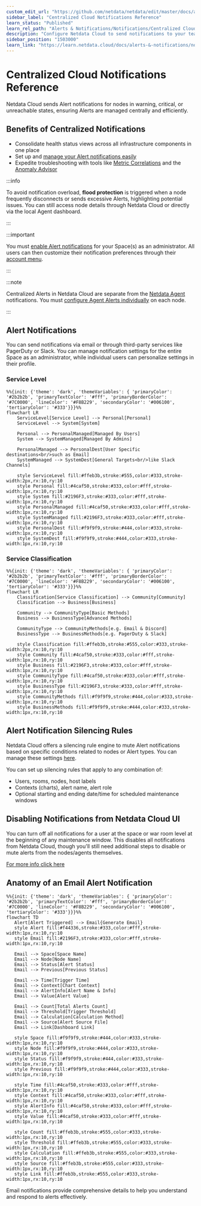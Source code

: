 ```yaml
---
custom_edit_url: "https://github.com/netdata/netdata/edit/master/docs/alerts-and-notifications/notifications/centralized-cloud-notifications/centralized-cloud-notifications-reference.md"
sidebar_label: "Centralized Cloud Notifications Reference"
learn_status: "Published"
learn_rel_path: "Alerts & Notifications/Notifications/Centralized Cloud Notifications"
description: "Configure Netdata Cloud to send notifications to your team whenever any node on your infrastructure triggers an alert threshold."
sidebar_position: "1503000"
learn_link: "https://learn.netdata.cloud/docs/alerts-&-notifications/notifications/centralized-cloud-notifications/centralized-cloud-notifications-reference"
---
```


# Centralized Cloud Notifications Reference

Netdata Cloud sends Alert notifications for nodes in warning, critical, or unreachable states, ensuring Alerts are managed centrally and efficiently.

## Benefits of Centralized Notifications

- Consolidate health status views across all infrastructure components in one place
- Set up and [manage your Alert notifications easily](/docs/alerts-&-notifications/notifications/centralized-cloud-notifications/manage-notification-methods)
- Expedite troubleshooting with tools like [Metric Correlations](/docs/ai-&-ml/ml-anomaly-detection/metric-correlations) and the [Anomaly Advisor](/docs/dashboards-and-charts/tabs/anomalies)

:::info

To avoid notification overload, **flood protection** is triggered when a node frequently disconnects or sends excessive Alerts, highlighting potential issues. You can still access node details through Netdata Cloud or directly via the local Agent dashboard.

:::

:::important

You must [enable Alert notifications](/docs/alerts-&-notifications/notifications/centralized-cloud-notifications/manage-notification-methods#manage-space-notification-settings) for your Space(s) as an administrator. All users can then customize their notification preferences through their [account menu](/docs/alerts-&-notifications/notifications/centralized-cloud-notifications/manage-notification-methods#manage-user-notification-settings).

:::

:::note

Centralized Alerts in Netdata Cloud are separate from the [Netdata Agent](/docs/alerts-&-notifications/notifications) notifications. You must [configure Agent Alerts individually](/docs/alerts-&-notifications/alert-configuration-reference) on each node.

:::

## Alert Notifications

You can send notifications via email or through third-party services like PagerDuty or Slack. You can manage notification settings for the entire Space as an administrator, while individual users can personalize settings in their profile.

### Service Level

```mermaid
%%{init: {'theme': 'dark', 'themeVariables': { 'primaryColor': '#2b2b2b', 'primaryTextColor': '#fff', 'primaryBorderColor': '#7C0000', 'lineColor': '#F8B229', 'secondaryColor': '#006100', 'tertiaryColor': '#333'}}}%%
flowchart LR
    ServiceLevel[Service Level] --> Personal[Personal]
    ServiceLevel --> System[System]
    
    Personal --> PersonalManaged[Managed By Users]
    System --> SystemManaged[Managed By Admins]
    
    PersonalManaged --> PersonalDest[User Specific destinations<br/>such as Email]
    SystemManaged --> SystemDest[General Targets<br/>like Slack Channels]
    
    style ServiceLevel fill:#ffeb3b,stroke:#555,color:#333,stroke-width:2px,rx:10,ry:10
    style Personal fill:#4caf50,stroke:#333,color:#fff,stroke-width:1px,rx:10,ry:10
    style System fill:#2196F3,stroke:#333,color:#fff,stroke-width:1px,rx:10,ry:10
    style PersonalManaged fill:#4caf50,stroke:#333,color:#fff,stroke-width:1px,rx:10,ry:10
    style SystemManaged fill:#2196F3,stroke:#333,color:#fff,stroke-width:1px,rx:10,ry:10
    style PersonalDest fill:#f9f9f9,stroke:#444,color:#333,stroke-width:1px,rx:10,ry:10
    style SystemDest fill:#f9f9f9,stroke:#444,color:#333,stroke-width:1px,rx:10,ry:10
```

### Service Classification

```mermaid
%%{init: {'theme': 'dark', 'themeVariables': { 'primaryColor': '#2b2b2b', 'primaryTextColor': '#fff', 'primaryBorderColor': '#7C0000', 'lineColor': '#F8B229', 'secondaryColor': '#006100', 'tertiaryColor': '#333'}}}%%
flowchart LR
    Classification[Service Classification] --> Community[Community]
    Classification --> Business[Business]
    
    Community --> CommunityType[Basic Methods]
    Business --> BusinessType[Advanced Methods]
    
    CommunityType --> CommunityMethods[e.g. Email & Discord]
    BusinessType --> BusinessMethods[e.g. PagerDuty & Slack]
    
    style Classification fill:#ffeb3b,stroke:#555,color:#333,stroke-width:2px,rx:10,ry:10
    style Community fill:#4caf50,stroke:#333,color:#fff,stroke-width:1px,rx:10,ry:10
    style Business fill:#2196F3,stroke:#333,color:#fff,stroke-width:1px,rx:10,ry:10
    style CommunityType fill:#4caf50,stroke:#333,color:#fff,stroke-width:1px,rx:10,ry:10
    style BusinessType fill:#2196F3,stroke:#333,color:#fff,stroke-width:1px,rx:10,ry:10
    style CommunityMethods fill:#f9f9f9,stroke:#444,color:#333,stroke-width:1px,rx:10,ry:10
    style BusinessMethods fill:#f9f9f9,stroke:#444,color:#333,stroke-width:1px,rx:10,ry:10
```

## Alert Notification Silencing Rules

Netdata Cloud offers a silencing rule engine to mute Alert notifications based on specific conditions related to nodes or Alert types. You can manage these settings [here](/docs/alerts-&-notifications/notifications/centralized-cloud-notifications/manage-alert-notification-silencing-rules).

You can set up silencing rules that apply to any combination of:

- Users, rooms, nodes, host labels
- Contexts (charts), alert name, alert role
- Optional starting and ending date/time for scheduled maintenance windows

## Disabling Notifications from Netdata Cloud UI

You can turn off all notifications for a user at the space or war room level at the beginning of any maintenance window. This disables all notifications from Netdata Cloud, though you'll still need additional steps to disable or mute alerts from the nodes/agents themselves.

[For more info click here](https://learn.netdata.cloud/docs/alerts-&-notifications/alert-configuration-reference#disable-or-silence-alerts)

## Anatomy of an Email Alert Notification

```mermaid
%%{init: {'theme': 'dark', 'themeVariables': { 'primaryColor': '#2b2b2b', 'primaryTextColor': '#fff', 'primaryBorderColor': '#7C0000', 'lineColor': '#F8B229', 'secondaryColor': '#006100', 'tertiaryColor': '#333'}}}%%
flowchart TD
   Alert[Alert Triggered] --> Email{Generate Email}
   style Alert fill:#f44336,stroke:#333,color:#fff,stroke-width:1px,rx:10,ry:10
   style Email fill:#2196F3,stroke:#333,color:#fff,stroke-width:1px,rx:10,ry:10
   
   Email --> Space[Space Name]
   Email --> Node[Node Name]
   Email --> Status[Alert Status]
   Email --> Previous[Previous Status]
   
   Email --> Time[Trigger Time]
   Email --> Context[Chart Context]
   Email --> AlertInfo[Alert Name & Info]
   Email --> Value[Alert Value]
   
   Email --> Count[Total Alerts Count]
   Email --> Threshold[Trigger Threshold]
   Email --> Calculation[Calculation Method]
   Email --> Source[Alert Source File]
   Email --> Link[Dashboard Link]
   
   style Space fill:#f9f9f9,stroke:#444,color:#333,stroke-width:1px,rx:10,ry:10
   style Node fill:#f9f9f9,stroke:#444,color:#333,stroke-width:1px,rx:10,ry:10
   style Status fill:#f9f9f9,stroke:#444,color:#333,stroke-width:1px,rx:10,ry:10
   style Previous fill:#f9f9f9,stroke:#444,color:#333,stroke-width:1px,rx:10,ry:10
   
   style Time fill:#4caf50,stroke:#333,color:#fff,stroke-width:1px,rx:10,ry:10
   style Context fill:#4caf50,stroke:#333,color:#fff,stroke-width:1px,rx:10,ry:10
   style AlertInfo fill:#4caf50,stroke:#333,color:#fff,stroke-width:1px,rx:10,ry:10
   style Value fill:#4caf50,stroke:#333,color:#fff,stroke-width:1px,rx:10,ry:10
   
   style Count fill:#ffeb3b,stroke:#555,color:#333,stroke-width:1px,rx:10,ry:10
   style Threshold fill:#ffeb3b,stroke:#555,color:#333,stroke-width:1px,rx:10,ry:10
   style Calculation fill:#ffeb3b,stroke:#555,color:#333,stroke-width:1px,rx:10,ry:10
   style Source fill:#ffeb3b,stroke:#555,color:#333,stroke-width:1px,rx:10,ry:10
   style Link fill:#ffeb3b,stroke:#555,color:#333,stroke-width:1px,rx:10,ry:10
```

Email notifications provide comprehensive details to help you understand and respond to alerts effectively.

